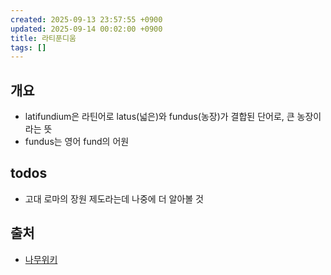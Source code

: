 ```yaml
---
created: 2025-09-13 23:57:55 +0900
updated: 2025-09-14 00:02:00 +0900
title: 라티푼디움
tags: []
---
```


## 개요

- latifundium은 라틴어로 latus(넓은)와 fundus(농장)가 결합된 단어로, 큰 농장이라는 뜻
- fundus는 영어 fund의 어원

## todos

- 고대 로마의 장원 제도라는데 나중에 더 알아볼 것

## 출처

- [나무위키](https://namu.wiki/w/%EB%9D%BC%ED%8B%B0%ED%91%BC%EB%94%94%EC%9B%80)

